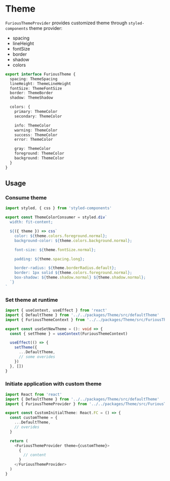 
<Meta title="Docs/Theme/Intro" />

# Theme

`FuriousThemeProvider` provides customized theme through `styled-components` theme provider:

- spacing
- lineHeight
- fontSize
- border
- shadow
- colors

```ts
export interface FuriousTheme {
  spacing: ThemeSpacing
  lineHeight: ThemeLineHeight
  fontSize: ThemeFontSize
  border: ThemeBorder
  shadow: ThemeShadow

  colors: {
    primary: ThemeColor
    secondary: ThemeColor

    info: ThemeColor
    warning: ThemeColor
    success: ThemeColor
    error: ThemeColor

    gray: ThemeColor
    foreground: ThemeColor
    background: ThemeColor
  }
}
```

## Usage

### Consume theme

```ts
import styled, { css } from 'styled-components'

export const ThemeColorConsumer = styled.div`
  width: fit-content;

  ${({ theme }) => css`
    color: ${theme.colors.foreground.normal};
    background-color: ${theme.colors.background.normal};

    font-size: ${theme.fontSize.normal};

    padding: ${theme.spacing.long};

    border-radius: ${theme.borderRadius.default};
    border: 1px solid ${theme.colors.foreground.normal};
    box-shadow: ${theme.shadow.normal} ${theme.shadow.normal};
  `}
`
```

### Set theme at runtime

```ts
import { useContext, useEffect } from 'react'
import { DefaultTheme } from '../../packages/Theme/src/defaultTheme'
import { FuriousThemeContext } from '../../packages/Theme/src/FuriousThemeProvider'

export const useSetNewTheme = (): void => {
  const { setTheme } = useContext(FuriousThemeContext)

  useEffect(() => {
    setTheme({
      ...DefaultTheme,
      // some overides
    })
  }, [])
}
```

### Initiate application with custom theme

```ts
import React from 'react'
import { DefaultTheme } from '../../packages/Theme/src/defaultTheme'
import { FuriousThemeProvider } from '../../packages/Theme/src/FuriousThemeProvider'

export const CustomInitialTheme: React.FC = () => {
  const customTheme = {
    ...DefaultTheme,
    // overides
  }

  return (
    <FuriousThemeProvider theme={customTheme}>
      {
        // content
      }
    </FuriousThemeProvider>
  )
}
```
